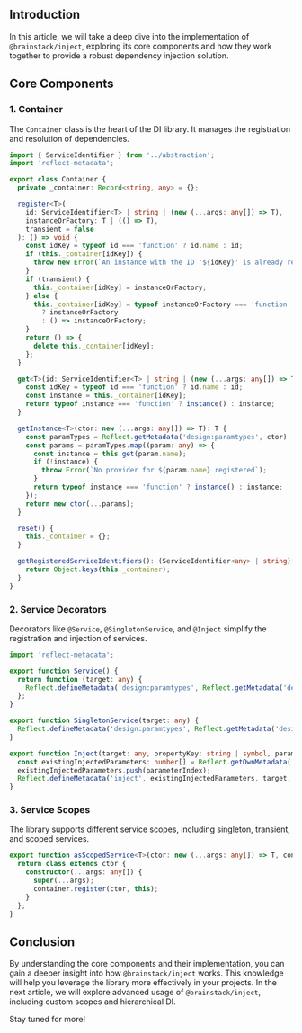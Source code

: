 ## Introduction

In this article, we will take a deep dive into the implementation of `@brainstack/inject`, exploring its core components and how they work together to provide a robust dependency injection solution.

## Core Components

### 1. Container

The `Container` class is the heart of the DI library. It manages the registration and resolution of dependencies.

```typescript
import { ServiceIdentifier } from '../abstraction';
import 'reflect-metadata';

export class Container {
  private _container: Record<string, any> = {};

  register<T>(
    id: ServiceIdentifier<T> | string | (new (...args: any[]) => T),
    instanceOrFactory: T | (() => T),
    transient = false
  ): () => void {
    const idKey = typeof id === 'function' ? id.name : id;
    if (this._container[idKey]) {
      throw new Error(`An instance with the ID '${idKey}' is already registered.`);
    }
    if (transient) {
      this._container[idKey] = instanceOrFactory;
    } else {
      this._container[idKey] = typeof instanceOrFactory === 'function'
        ? instanceOrFactory
        : () => instanceOrFactory;
    }
    return () => {
      delete this._container[idKey];
    };
  }

  get<T>(id: ServiceIdentifier<T> | string | (new (...args: any[]) => T)): T | undefined {
    const idKey = typeof id === 'function' ? id.name : id;
    const instance = this._container[idKey];
    return typeof instance === 'function' ? instance() : instance;
  }

  getInstance<T>(ctor: new (...args: any[]) => T): T {
    const paramTypes = Reflect.getMetadata('design:paramtypes', ctor) || [];
    const params = paramTypes.map((param: any) => {
      const instance = this.get(param.name);
      if (!instance) {
        throw Error(`No provider for ${param.name} registered`);
      }
      return typeof instance === 'function' ? instance() : instance;
    });
    return new ctor(...params);
  }

  reset() {
    this._container = {};
  }

  getRegisteredServiceIdentifiers(): (ServiceIdentifier<any> | string)[] {
    return Object.keys(this._container);
  }
}
```

### 2. Service Decorators

Decorators like `@Service`, `@SingletonService`, and `@Inject` simplify the registration and injection of services.

```typescript
import 'reflect-metadata';

export function Service() {
  return function (target: any) {
    Reflect.defineMetadata('design:paramtypes', Reflect.getMetadata('design:paramtypes', target), target);
  };
}

export function SingletonService(target: any) {
  Reflect.defineMetadata('design:paramtypes', Reflect.getMetadata('design:paramtypes', target), target);
}

export function Inject(target: any, propertyKey: string | symbol, parameterIndex: number) {
  const existingInjectedParameters: number[] = Reflect.getOwnMetadata('inject', target, propertyKey) || [];
  existingInjectedParameters.push(parameterIndex);
  Reflect.defineMetadata('inject', existingInjectedParameters, target, propertyKey);
}
```

### 3. Service Scopes

The library supports different service scopes, including singleton, transient, and scoped services.

```typescript
export function asScopedService<T>(ctor: new (...args: any[]) => T, container: Container): new (...args: any[]) => T {
  return class extends ctor {
    constructor(...args: any[]) {
      super(...args);
      container.register(ctor, this);
    }
  };
}
```

## Conclusion

By understanding the core components and their implementation, you can gain a deeper insight into how `@brainstack/inject` works. This knowledge will help you leverage the library more effectively in your projects. In the next article, we will explore advanced usage of `@brainstack/inject`, including custom scopes and hierarchical DI.

Stay tuned for more!